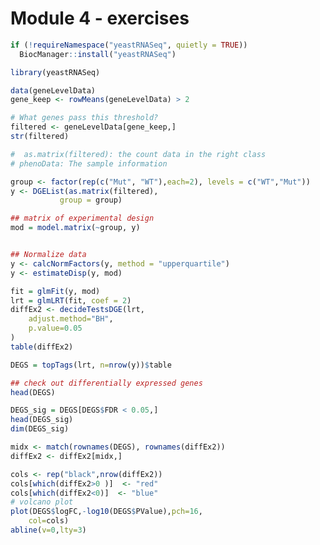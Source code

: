 # Module 4 - exercises {-}

```r
if (!requireNamespace("yeastRNASeq", quietly = TRUE)) 
  BiocManager::install("yeastRNASeq")

library(yeastRNASeq)

data(geneLevelData)
gene_keep <- rowMeans(geneLevelData) > 2 

# What genes pass this threshold?
filtered <- geneLevelData[gene_keep,] 
str(filtered)
```

```r
#  as.matrix(filtered): the count data in the right class
# phenoData: The sample information

group <- factor(rep(c("Mut", "WT"),each=2), levels = c("WT","Mut")) 
y <- DGEList(as.matrix(filtered), 
           group = group)  

## matrix of experimental design 
mod = model.matrix(~group, y)


## Normalize data
y <- calcNormFactors(y, method = "upperquartile")
y <- estimateDisp(y, mod)

fit = glmFit(y, mod)
lrt = glmLRT(fit, coef = 2)
diffEx2 <- decideTestsDGE(lrt, 
    adjust.method="BH", 
    p.value=0.05
)
table(diffEx2)
```

```r
DEGS = topTags(lrt, n=nrow(y))$table
```

```r
## check out differentially expressed genes
head(DEGS)

DEGS_sig = DEGS[DEGS$FDR < 0.05,]
head(DEGS_sig)
dim(DEGS_sig)
```

```r
midx <- match(rownames(DEGS), rownames(diffEx2))
diffEx2 <- diffEx2[midx,]

cols <- rep("black",nrow(diffEx2))
cols[which(diffEx2>0 )]  <- "red"
cols[which(diffEx2<0)]  <- "blue"
# volcano plot
plot(DEGS$logFC,-log10(DEGS$PValue),pch=16,
    col=cols)
abline(v=0,lty=3)
```

